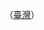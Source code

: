 {{flag|Republic of China}}（[[臺灣地區|臺灣]]）<noinclude>
{{模板文件}}
<!-- 請將模板的分類與跨語言連結增加在 /doc 子頁面 -->
</noinclude>
